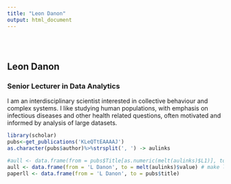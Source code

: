 ```yaml
---
title: "Leon Danon"
output: html_document
---
```


<style type="text/css">
.title {
  display: none;
}

#getting-started img {
  margin-right: 10px;
}

</style>

<div class="row" style="padding-top: 30px;">
<div class="col-sm-6">

# Leon Danon

### Senior Lecturer in Data Analytics {style="padding-top: 0px;"}

I am an interdisciplinary scientist interested in collective behaviour and complex systems. I like studying human populations, with emphasis on infectious diseases and other health related questions, often motivated and informed by analysis of large datasets. 


</div>
<div class="col-sm-6">

<!--[](images/RMarkdownOutputFormats.png)-->
<!-- comment -->
```r
library(scholar)
pubs<-get_publications('KLeQTtEAAAAJ')
as.character(pubs$author)%>%strsplit(', ') -> aulinks

#aull <- data.frame(from = pubs$Title[as.numeric(melt(aulinks)$L1)], to = melt(aulinks)$value) # make link list for authors
aull <- data.frame(from = 'L Danon', to = melt(aulinks)$value) # make link list for authors
paperll <- data.frame(from = 'L Danon', to = pubs$title)

```





